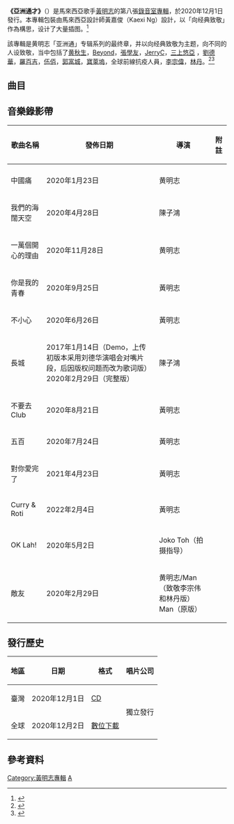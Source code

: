 {{Infobox album
| name       = 亞洲通才
| type       = studio
| artist     = [[黃明志|黃明志]]
| cover      = 
| alt        =
| format     = [[CD|CD]]
| released   = {{Start date|2020|12|01}}
| venue      =
| genre      = [[流行_(音樂類型)|流行]]
| length     = 
| label      = 獨立發行
| producer   = 
| prev_title = [[亞洲通話|亞洲通話]]
| prev_year  = 2019
| next_title = [[鬼才做音樂|鬼才做音樂]]
| next_year  = 2021
}}

'''《亞洲通才》'''（{{lang-en|"Asian Polymath"}}）是馬來西亞歌手[[黃明志|黃明志]]的第八張[[錄音室專輯|錄音室專輯]]，於2020年12月1日發行。本專輯包裝由馬來西亞設計師黃嘉俊（Kaexi Ng）設計，以「向经典致敬」作為構思，设计了大量插图。<ref name=":0">{{Cite web|url=https://www.youtube.com/watch?v=-VNx6EbW_X0&list=PLp8YAQVH95dzEEdpqZHh4FVBDmfqFNUOB&ab_channel=Namewee|title=《亞洲通才》向经典致敬插图，黄明志开箱|accessdate=2020-12-04|}}</ref>

該專輯是黄明志「亚洲通」专辑系列的最终章，并以向经典致敬为主题，向不同的人设致敬，当中包括了[[黄秋生|黄秋生]]，[[Beyond|Beyond]]，[[張學友|張學友]]，[[JerryC|JerryC]]，[[三上悠亞|三上悠亞]] ，[[劉德華|劉德華]]，[[羅百吉|羅百吉]]，[[伍佰|伍佰]]，[[郭富城|郭富城]]，[[寶萊塢|寶萊塢]]，全球前線抗疫人員，[[李宗偉|李宗偉]]，[[林丹|林丹]]。<ref name=":1">{{Cite web|url=https://namewee4896.com/shop/album/namewee-asian-polymath|title=《亞洲通才》向经典致敬专辑官网|accessdate=2021-01-02|archive-date=2020-12-01|archive-url=https://web.archive.org/web/20201201040153/https://namewee4896.com/shop/album/namewee-asian-polymath|dead-url=no}}</ref><ref name=":2">{{Cite web|url=https://www.epochtimes.com/b5/20/3/1/n11906274.htm|title=致敬前輩劉德華 黃明志2020推出壓箱底創作|accessdate=2020-03-01|4=|archive-date=2020-03-21|archive-url=https://web.archive.org/web/20200321153702/https://www.epochtimes.com/b5/20/3/1/n11906274.htm|dead-url=no}}</ref>

== 曲目 ==
{{Tracklist
| headline = 
| total_length = 38:11

| title1 = [[中国痛_(黄明志歌曲)|中國痛]]
| note1 = feat. [[黄秋生|黄秋生]]
| longnote1 = 向港產電影和影帝黄秋生致敬
| music1 = 黃明志
| lyrics1 = 黃明志
| arranger1 = JSAW
| producer1 = 黃明志
| length1 = 3:22

| title2 = 我們的海闊天空
| note2 = feat.富九
| longnote2 = 向香港傳奇搖滾樂隊[[Beyond|Beyond]]致敬<br>改编自Beyond《海阔天空》
| music2 = 黃明志、[[黄家驹|黄家驹]]
| lyrics2 = 黃明志
| arranger2 = 李乃剛、JSAW
| producer2 =黃明志
| length2 = 5:13

| title3 = 一萬個開心的理由
| note3 = 
| longnote3 = 向歌神[[张学友|张学友]]致敬
| music3 = 黃明志
| lyrics3 = 黃明志
| arranger3 =蕭啟賢
| producer3 = 黃明志、張賜麟
| length3 = 4:54

| title4 = 你是我的青春
| note4 = feat. [[JerryC|JerryC]]
| longnote4 = 向[[YouTuber|YouTuber]]先驅們及[[JerryC|JerryC]]致敬<br>曲子改编自Jerry C编曲的作品《[[Canon_Rock|Canon Rock]]》
| music4 = 黃明志、JerryC
| lyrics4 = 黃明志
| arranger4 = JerryC
| producer4 =黃明志、張賜麟
| length4 = 4:10

| title5 = 不小心
| note5 = 
| longnote5 = 向日本成人影業和女優[[三上悠亞|三上悠亞]]致敬
| music5 = 黃明志
| lyrics5 = 黃明志
| arranger5 = 絡腮鬍
| producer5 = 黃明志、張賜麟
| length5 = 5:43

| title6 = 長城
| note6 = 
| longnote6 = 向天王[[劉德華|劉德華]]致敬
| music6 = 黃明志
| lyrics6 = 黃明志
| arranger6 = 李乃剛
| producer6 = 黃明志、張賜麟
| length6 = 4:04

| title7 = 不要去Club
| note7 = feat. [[罗百吉|罗百吉]]
| longnote7 = 向台灣電音舞曲教父[[羅百吉|羅百吉]]致敬
| music7 = 黃明志
| lyrics7 = 黃明志
| arranger7 = JSAW
| producer7 = 黃明志、張賜麟
| length7 = 3:25

| title8 = 五百
| note8 = 
| longnote8 = 向搖滾詩人[[伍佰|伍佰]]致敬
| music8 = 黃明志
| lyrics8 = 黃明志
| arranger8 = 李乃剛
| producer8 = 黃明志、張賜麟
| length8 = 4:48

| title9 = 對你愛完了
| note9 = 
| longnote9 = 向亞洲舞王[[郭富城|郭富城]]致敬
| music9 = 黃明志
| lyrics9 = 黃明志
| arranger9 = 黄明志
| producer9 = 黃明志
| length9 = 5:19

| title10 = Curry & Roti
| note10 =  feat. Thila Laxshman
| longnote10 = 向[[寶萊塢|寶萊塢]]歌舞電影致敬<br>《辣死你妈传人》电影插曲
| music10 = 黃明志
| lyrics10 = 黃明志
| arranger10 = 黄明志
| producer10 = 黃明志
| length10 = 3:21

| title11 = OK lah!
| note11 = feat. 大馬音樂人
| longnote11 = 向全世界前線抗疫人員致敬
| music11 = 黃明志
| lyrics11 = 黃明志
| arranger11 = 李乃刚
| producer11 = 黃明志、張賜麟
| length11 = 4:55

| title12 = 敌友
| note12 = 
| longnote12 = 向羽毛球雙雄[[李宗偉|李宗偉]]和[[林丹|林丹]]致敬<br>2015年暴雪校际电竞运动联赛主题曲
| music12 = 黃明志
| lyrics12 = 黃明志
| arranger12 = 李乃刚
| producer12 = 黃明志
| length12 = 4:16
}}

== 音樂錄影帶 ==
{| class="wikitable"
!歌曲名稱
!發佈日期
!導演
!附註
|-
|-
|中國痛
|2020年1月23日
|黄明志
|
|-
|我們的海闊天空
|2020年4月28日
|陳子鴻
|
|-
|一萬個開心的理由
|2020年11月28日
|黄明志
|
|-
|你是我的青春
|2020年9月25日
|黃明志
|
|-
|不小心
|2020年6月26日
|黃明志
|
|-
|長城
|2017年1月14日（Demo，上传初版本采用刘德华演唱会对嘴片段，后因版权问题而改为歌词版）<br>2020年2月29日（完整版）
|陳子鴻
|
|-
|不要去Club
|2020年8月21日
|黃明志
|
|-
|五百
|2020年7月24日
|黃明志
|
|-
|對你愛完了
|2021年4月23日
|黃明志
|
|-
|Curry & Roti
|2022年2月4日
|黃明志
|
|-
|OK Lah!
|2020年5月2日
|Joko Toh（拍摄指导）
|
|-
|敵友
|2020年2月29日
|黄明志/Man（致敬李宗伟和林丹版）<br>Man（原版）
|
|}

== 發行歷史 ==
{| class="wikitable"
!地區
!日期
!格式
!唱片公司
|-
|臺灣
|2020年12月1日
|[[CD|CD]] 
|rowspan="2"|獨立發行
|-
|全球
|2020年12月2日
|[[數位音樂下載|數位下載]]
|}
==參考資料==
{{reflist}}
{{Namewee}}

[[Category:黃明志專輯|Category:黃明志專輯]]
[[Category:2020年音樂專輯|A]]